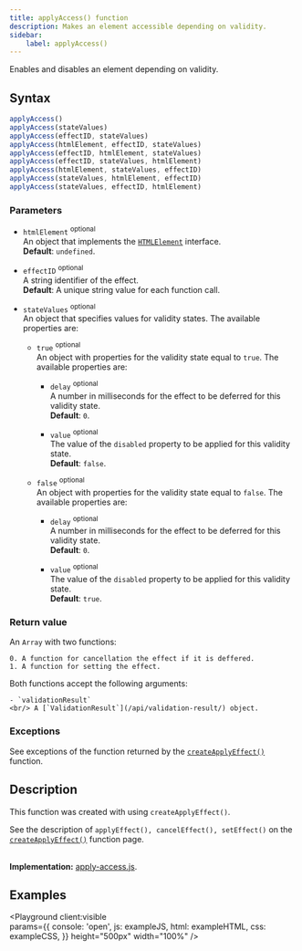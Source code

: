 ```yaml
---
title: applyAccess() function
description: Makes an element accessible depending on validity.
sidebar: 
    label: applyAccess()
---
```



Enables and disables an element depending on validity.

## Syntax

```js 
applyAccess()
applyAccess(stateValues)
applyAccess(effectID, stateValues)
applyAccess(htmlElement, effectID, stateValues)
applyAccess(effectID, htmlElement, stateValues)
applyAccess(effectID, stateValues, htmlElement)
applyAccess(htmlElement, stateValues, effectID)
applyAccess(stateValues, htmlElement, effectID)
applyAccess(stateValues, effectID, htmlElement)
```

### Parameters

- `htmlElement` <sup>optional</sup>
<br/> An object that implements the [`HTMLElement`](https://developer.mozilla.org/en-US/docs/Web/API/HTMLElement) interface.
<br/> **Default**: `undefined`.

- `effectID` <sup>optional</sup>
<br/> A string identifier of the effect.
<br/> **Default**: A unique string value for each function call.

- `stateValues` <sup>optional</sup>
<br/> An object that specifies values for validity states. The available properties are:

    - `true` <sup>optional</sup>
    <br/> An object with properties for the validity state equal to `true`. The available properties are:

        - `delay` <sup>optional</sup>
        <br/> A number in milliseconds for the effect to be deferred for this validity state.
        <br/> **Default**: `0`.
        
        - `value` <sup>optional</sup>
        <br/> The value of the `disabled` property to be applied for this validity state.
        <br/> **Default**: `false`.

    - `false` <sup>optional</sup>
    <br/> An object with properties for the validity state equal to `false`. The available properties are:

        - `delay` <sup>optional</sup>
        <br/> A number in milliseconds for the effect to be deferred for this validity state.
        <br/> **Default**: `0`.
        
        - `value` <sup>optional</sup>
        <br/> The value of the `disabled` property to be applied for this validity state.
        <br/> **Default**: `true`.

### Return value

An `Array` with two functions:

    0. A function for cancellation the effect if it is deffered.
    1. A function for setting the effect.

Both functions accept the following arguments:

    - `validationResult` 
    <br/> A [`ValidationResult`](/api/validation-result/) object. 

### Exceptions

See exceptions of the function returned by the [`createApplyEffect()`](/api/ui/helper-functions/create-apply-effect/#exceptions) function.

## Description

This function was created with using `createApplyEffect()`.

See the description of `applyEffect(), cancelEffect(), setEffect()` on the [`createApplyEffect()`](/api/ui/helper-functions/create-apply-effect/#description) function page.

<br/>**Implementation:** [apply-access.js](https://github.com/itihon/isomorphic-validation/blob/master/src/ui/apply-access.js).

## Examples

<Playground client:visible  
    params={{
        console: 'open',
        js: exampleJS,
        html: exampleHTML,
        css: exampleCSS,
    }}
    height="500px"
    width="100%"
/>